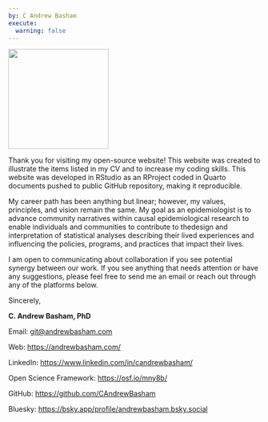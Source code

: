 ```yaml
---
by: C Andrew Basham
execute: 
  warning: false
---
```


::: {#fig-headshot}
![](images/Basham_headshot.jpg){width="200"}
:::

Thank you for visiting my open-source website! This website was created to illustrate the items listed in my CV and to increase my coding skills. This website was developed in RStudio as an RProject coded in Quarto documents pushed to public GitHub repository, making it reproducible.

My career path has been anything but linear; however, my values, principles, and vision remain the same. My goal as an epidemiologist is to advance community narratives within causal epidemiological research to enable individuals and communities to contribute to thedesign and interpretation of statistical analyses describing their lived experiences and influencing the policies, programs, and practices that impact their lives.

I am open to communicating about collaboration if you see potential synergy between our work. If you see anything that needs attention or have any suggestions, please feel free to send me an email or reach out through any of the platforms below.

Sincerely,

**C. Andrew Basham, PhD**

Email: [git\@andrewbasham.com](git@andrewbasham.com)

Web: <https://andrewbasham.com/> 

LinkedIn: <https://www.linkedin.com/in/candrewbasham/>

Open Science Framework: <https://osf.io/mny8b/> 

GitHub: <https://github.com/CAndrewBasham> 

Bluesky: <https://bsky.app/profile/andrewbasham.bsky.social>